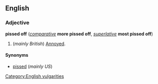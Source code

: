 ==English==
===Adjective===
'''pissed off''' (''[[comparative]]'' '''more pissed off''', ''[[superlative]]'' '''most pissed off''')


#(''mainly British'') [[Annoyed]].

====Synonyms====
*[[pissed]] (''mainly US'')

[[Category:English vulgarities]]